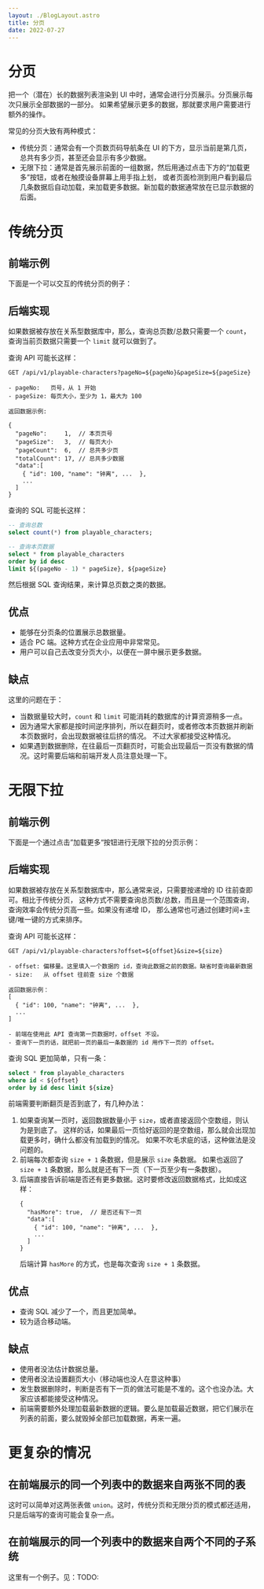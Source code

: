 ```yaml
---
layout: ./BlogLayout.astro
title: 分页
date: 2022-07-27
---
```




# 分页

把一个（潜在）长的数据列表渲染到 UI 中时，通常会进行分页展示。分页展示每次只展示全部数据的一部分。
如果希望展示更多的数据，那就要求用户需要进行额外的操作。

常见的分页大致有两种模式：

- 传统分页：通常会有一个页数页码导航条在 UI 的下方，显示当前是第几页，总共有多少页，甚至还会显示有多少数据。
- 无限下拉：通常是首先展示前面的一组数据，然后用通过点击下方的“加载更多”按钮，或者在触摸设备屏幕上用手指上划，
  或者页面检测到用户看到最后几条数据后自动加载，来加载更多数据。新加载的数据通常放在已显示数据的后面。

# 传统分页

## 前端示例

下面是一个可以交互的传统分页的例子：

<ClassicPagination client:idle/>

## 后端实现

如果数据被存放在关系型数据库中，那么，查询总页数/总数只需要一个 `count`，
查询当前页数据只需要一个 `limit` 就可以做到了。

查询 API 可能长这样：

```
GET /api/v1/playable-characters?pageNo=${pageNo}&pageSize=${pageSize}

- pageNo:   页号，从 1 开始
- pageSize: 每页大小，至少为 1，最大为 100

返回数据示例:

{
  "pageNo":     1,  // 本页页号
  "pageSize":   3,  // 每页大小
  "pageCount":  6,  // 总共多少页
  "totalCount": 17, // 总共多少数据
  "data":[
    { "id": 100, "name": "钟离", ...  },
    ...
  ]
}
```

查询的 SQL 可能长这样：

```SQL
-- 查询总数
select count(*) from playable_characters;

-- 查询本页数据
select * from playable_characters
order by id desc
limit ${(pageNo - 1) * pageSize}, ${pageSize}
```

然后根据 SQL 查询结果，来计算总页数之类的数据。

## 优点

- 能够在分页条的位置展示总数据量。
- 适合 PC 端。这种方式在企业应用中非常常见。
- 用户可以自己去改变分页大小，以便在一屏中展示更多数据。

## 缺点

这里的问题在于：

- 当数据量较大时，`count` 和 `limit` 可能消耗的数据库的计算资源稍多一点。
- 因为通常大家都是按时间逆序排列，所以在翻页时，或者修改本页数据并刷新本页数据时，会出现数据被往后挤的情况。
  不过大家都接受这种情况。
- 如果遇到数据删除，在往最后一页翻页时，可能会出现最后一页没有数据的情况。这时需要后端和前端开发人员注意处理一下。

# 无限下拉

## 前端示例

下面是一个通过点击”加载更多“按钮进行无限下拉的分页示例：

<InfinitePagination client:idle/>

## 后端实现

如果数据被存放在关系型数据库中，那么通常来说，只需要按递增的 ID 往前查即可。相比于传统分页，
这种方式不需要查询总页数/总数，而且是一个范围查询，查询效率会传统分页高一些。如果没有递增 ID，
那么通常也可通过创建时间+主键/唯一键的方式来排序。

查询 API 可能长这样：

```
GET /api/v1/playable-characters?offset=${offset}&size=${size}

- offset: 偏移量。这里填入一个数据的 id，查询此数据之前的数据。缺省时查询最新数据
- size:   从 offset 往前查 size 个数据

返回数据示例：
[
  { "id": 100, "name": "钟离", ...  },
  ...
]

- 前端在使用此 API 查询第一页数据时，offset 不设。
- 查询下一页的话，就把前一页的最后一条数据的 id 用作下一页的 offset。
```

查询 SQL 更加简单，只有一条：

```SQL
select * from playable_characters
where id < ${offset}
order by id desc limit ${size}
```

前端需要判断翻页是否到底了，有几种办法：

1. 如果查询某一页时，返回数据数量小于 `size`，或者直接返回个空数组，则认为是到底了。
   这样的话，如果最后一页恰好返回的是空数组，那么就会出现加载更多时，确什么都没有加载到的情况。
   如果不吹毛求疵的话，这种做法是没问题的。
2. 前端每次都查询 `size + 1` 条数据，但是展示 `size` 条数据。
   如果也返回了 `size + 1` 条数据，那么就是还有下一页（下一页至少有一条数据）。
3. 后端直接告诉前端是否还有更多数据。这时要修改返回数据格式，比如成这样：
   ```
   {
     "hasMore": true,  // 是否还有下一页
     "data":[
       { "id": 100, "name": "钟离", ...  },
       ...
     ]
   }
   ```
   后端计算 `hasMore` 的方式，也是每次查询 `size + 1` 条数据。

## 优点

- 查询 SQL 减少了一个，而且更加简单。
- 较为适合移动端。

## 缺点

- 使用者没法估计数据总量。
- 使用者没法设置翻页大小（移动端也没人在意这种事）
- 发生数据删除时，判断是否有下一页的做法可能是不准的。这个也没办法。大家应该都能接受这种情况。
- 前端需要额外处理加载最新数据的逻辑。要么是加载最近数据，把它们展示在列表的前面，要么就毁掉全部已加载数据，再来一遍。

# 更复杂的情况

## 在前端展示的同一个列表中的数据来自两张不同的表

这时可以简单对这两张表做 `union`。这时，传统分页和无限分页的模式都还适用，只是后端写的查询可能会复杂一点。

## 在前端展示的同一个列表中的数据来自两个不同的子系统

这里有一个例子。见：TODO:
